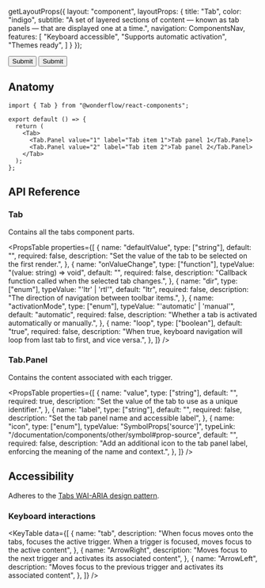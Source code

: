 
  getLayoutProps({
    layout: "component",
    layoutProps: {
      title: "Tab",
      color: "indigo",
      subtitle: "A set of layered sections of content — known as tab panels — that are displayed one at a time.",
      navigation: ComponentsNav,
      features: [
        "Keyboard accessible",
        "Supports automatic activation",
        "Themes ready",
      ]
    }
  });


<LiveArea>
  <Elevator resting={1}>
    <Card padding={false} bordered>
      <Tab defaultValue="signup">
        <Tab.Panel icon="check" label="Sign-up" value="signup">
          <Card>
            <Stack rowGap={24}>
              <Textfield label="Name" type="text" />
              <Textfield label="E-Mail" type="email" />
              <Textfield
                label="Password"
                type="password"
                autoComplete="new-password"
                id="new-password"
              />
              <Button>Submit</Button>
            </Stack>
          </Card>
        </Tab.Panel>
        <Tab.Panel icon="envelope" label="Login" value="login">
          <Card>
            <Stack rowGap={24}>
              <Textfield label="E-Mail" type="email" />
              <Textfield
                label="Password"
                type="password"
                autoComplete="new-password"
                id="new-password"
              />
              <Button>Submit</Button>
            </Stack>
          </Card>
        </Tab.Panel>
      </Tab>
    </Card>
  </Elevator>
</LiveArea>


## Anatomy

```tsx lines="1,5-8"
import { Tab } from "@wonderflow/react-components";

export default () => {
  return (
    <Tab>
      <Tab.Panel value="1" label="Tab item 1">Tab panel 1</Tab.Panel>
      <Tab.Panel value="2" label="Tab item 2">Tab panel 2</Tab.Panel>
    </Tab>
  );
};
```

## API Reference

### Tab

Contains all the tabs component parts.

<PropsTable
  properties={[
    {
      name: "defaultValue",
      type: ["string"],
      default: "",
      required: false,
      description: "Set the value of the tab to be selected on the first render.",
    },
    {
      name: "onValueChange",
      type: ["function"],
      typeValue: "(value: string) => void",
      default: "",
      required: false,
      description:
        "Callback function called when the selected tab changes.",
    },
    {
      name: "dir",
      type: ["enum"],
      typeValue: "'ltr' | 'rtl'",
      default: "ltr",
      required: false,
      description:
        "The direction of navigation between toolbar items.",
    },
    {
      name: "activationMode",
      type: ["enum"],
      typeValue: "'automatic' | 'manual'",
      default: "automatic",
      required: false,
      description:
        "Whether a tab is activated automatically or manually.",
    },
    {
      name: "loop",
      type: ["boolean"],
      default: "true",
      required: false,
      description:
        "When true, keyboard navigation will loop from last tab to first, and vice versa.",
    },
  ]}
/>

### Tab.Panel

Contains the content associated with each trigger.

<PropsTable
  properties={[
    {
      name: "value",
      type: ["string"],
      default: "",
      required: true,
      description: "Set the value of the tab to use as a unique identifier.",
    },
    {
      name: "label",
      type: ["string"],
      default: "",
      required: false,
      description: "Set the tab panel name and accessible label",
    },
    {
      name: "icon",
      type: ["enum"],
      typeValue: "SymbolProps['source']",
      typeLink: "/documentation/components/other/symbol#prop-source",
      default: "",
      required: false,
      description: "Add an additional icon to the tab panel label, enforcing the meaning of the name and context.",
    },
  ]}
/>

## Accessibility

Adheres to the [Tabs WAI-ARIA design pattern](https://www.w3.org/WAI/ARIA/apg/patterns/tabpanel/).

### Keyboard interactions

<KeyTable
  data={[
    {
      name: "tab",
      description:
        "When focus moves onto the tabs, focuses the active trigger. When a trigger is focused, moves focus to the active content",
    },
    {
      name: "ArrowRight",
      description:
        "Moves focus to the next trigger and activates its associated content",
    },
    {
      name: "ArrowLeft",
      description:
        "Moves focus to the previous trigger and activates its associated content",
    },
  ]}
/>
